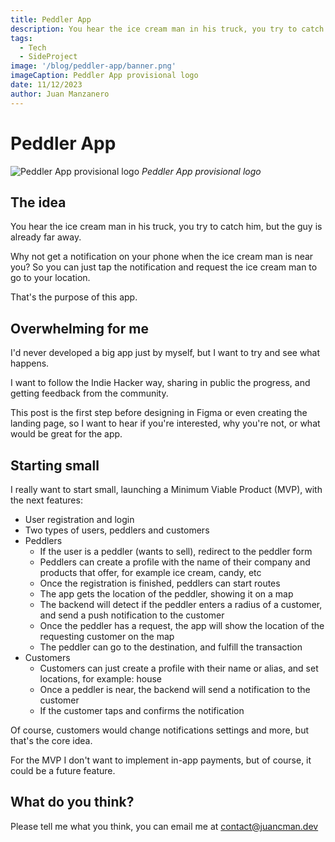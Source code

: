 ```yaml
---
title: Peddler App
description: You hear the ice cream man in his truck, you try to catch him, but the guy is already far away.
tags:
  - Tech
  - SideProject
image: '/blog/peddler-app/banner.png'
imageCaption: Peddler App provisional logo
date: 11/12/2023
author: Juan Manzanero
---
```


# Peddler App

![Peddler App provisional logo](/blog/peddler-app/banner.png)
_Peddler App provisional logo_

<PostData date='November 12, 2023' author='Juan Manzanero' />

## The idea

You hear the ice cream man in his truck, you try to catch him, but the guy is already far away.

Why not get a notification on your phone when the ice cream man is near you? So you can just tap the notification and request the ice cream man to go to your location.

That's the purpose of this app.

## Overwhelming for me

I'd never developed a big app just by myself, but I want to try and see what happens.

I want to follow the Indie Hacker way, sharing in public the progress, and getting feedback from the community.

This post is the first step before designing in Figma or even creating the landing page, so I want to hear if you're interested, why you're not, or what would be great for the app.

## Starting small

I really want to start small, launching a Minimum Viable Product (MVP), with the next features:

- User registration and login
- Two types of users, peddlers and customers
- Peddlers
  - If the user is a peddler (wants to sell), redirect to the peddler form
  - Peddlers can create a profile with the name of their company and products that offer, for example ice cream, candy, etc
  - Once the registration is finished, peddlers can start routes
  - The app gets the location of the peddler, showing it on a map
  - The backend will detect if the peddler enters a radius of a customer, and send a push notification to the customer
  - Once the peddler has a request, the app will show the location of the requesting customer on the map
  - The peddler can go to the destination, and fulfill the transaction
- Customers
  - Customers can just create a profile with their name or alias, and set locations, for example: house
  - Once a peddler is near, the backend will send a notification to the customer
  - If the customer taps and confirms the notification

Of course, customers would change notifications settings and more, but that's the core idea.

For the MVP I don't want to implement in-app payments, but of course, it could be a future feature.

## What do you think?

Please tell me what you think, you can email me at [contact@juancman.dev](mailto:contact@juancman.dev)
